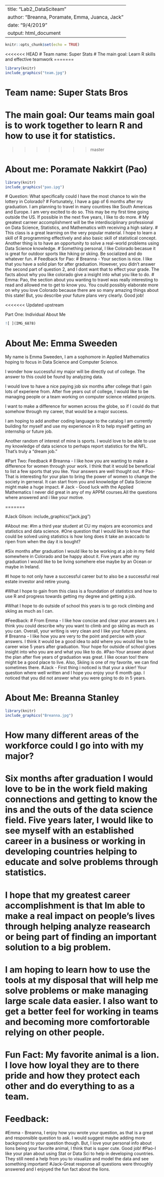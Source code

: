 ---
title: "Lab2_DataSciteam"
author: "Breanna, Poramate, Emma, Juanca, Jack"
date: "9/4/2019"
output: html_document
------

```{r setup, include=FALSE}
knitr::opts_chunk$set(echo = TRUE)
```
<<<<<<< HEAD
# Team name: Super Stats
# The main goal: Learn R skills and effective teamwork
=======
```{r}
library(knitr)
include_graphics("team.jpg")
```
# Team name: Super Stats Bros
# The main goal: Our teams main goal is to work together to learn R and how to use it for statistics.

>>>>>>> master

# About me: Poramate Nakkirt (Pao)
```{r}
library(knitr)
include_graphics("pao.ipg")
```
 # Question:  What specifically could I have the most chance to win the lottery in Colorado? 
 # Fortunately, I have a gap of 6 months after my graduation. I am planning to travel in many countires like South Americas and Europe. I am very excited to do so. This may be my first time going outside the US. If possible in the next five years, I like to do more. 
# My greatest carreer accomplishment will be the interdisciplinary professional on Data Science, Statistics, and Mathematics with receiving a high salary. 
# This class is a great learning on the very popular material. I hope to learn a skill of R programming effectively and also basic skill of statistical concept. Another thing is to have an opportunity to solve a real-world problems using Data Science knowledge.
# Something personal, I like Colorado becasue it is great for outdoor sports like hiking or skiing. Be socialized and do whatever fun. 
# Feedback for Pao:
# Breanna - Your section is nice. I like that you have a solid plan for after graduation. However, you didn't answer the second part of question 2, and I dont want that to effect your grade. The facts about why you like colorado give a insight into what you like to do.
# Emma: Pao, the section about you wanting to travel was really interesting to read  and allowed me to get to know you.  You could possibly elaborate more on why you love Colorado because there are so many amazing things about this state! But, you describe your future plans very clearly.  Good job!

<<<<<<< Updated upstream

Part One: Individual About Me

```{r}
![ ](IMG_6878)
```
# About Me: Emma Sweeden

My name is Emma Sweeden, I am a sophomore in Applied Mathematics hoping to focus in Data Science and Computer Science.

I wonder how successful my major will be directly out of college. The answer to this could be found by analyzing data.

I would love to have a nice paying job six months after college that I gain lots of experiene from.  After five years out of college, I would like to be managing people or a team working on computer science related projects. 

I want to make a difference for women across the globe, so if I could do that somehow through my career, that would be a major success.

I am hoping to add another coding language to the catalog I am currently building for myself and use my experience in R to help myself getting an internship or future job.  

Another random of interest of mine is sports.  I would love to be able to use my knowledge of data science to perhaps report statistics for the NFL.  That's truly a "dream job."

#Part Two: Feedback
# Breanna - I like how you are wanting to make a difference for women through your work. I think that it would be beneficial to list a few sports that you like. Your answers are well thought out. 
# Pao- That is interesting for your plan to bring the power of women to change the society in gerneral. It can start from you and knowledge of Data Sciecne might make a huge impact.
# Jack - Good luck with the Applied Mathematics I never did great in any of my APPM courses.All the questions where answered and i like your motive.


=======


#Jack Gilson:
include_graphics("jack.jpg")

#About me:
  #Im a third year student at CU my majors are economics and statistics and data science.
#One question that I would like to know that could be solved using statistics is how long does it take an avaccado to ripen from when the day it is bought?

#Six months after graduation I would like to be working at a job in my field somewhere in Colorado and be happy about it. Five years after my graduation I would like to be living somehere else maybe by an Ocean or maybe in Ireland.

#I hope to not only have a successful career but to also be a successful real estate investor and retire young.

#What I hope to gain from this class is a foundation of statistics and how to use R and progress towards getting my degree and getting a job.

#What I hope to do outside of school this years is to go rock climbing and skiing as much as I can.

#Feedback:
# From Emma - I like how concise and clear your answers are.  I think you could describe why you want to climb and go skiing as much as you can.  Overall, your writing is very clean and I like your future plans.  
# Breanna - I like how you are very to the point and percise with your answers. I think it would be a good idea to add where you would like to be career wise 5 years after graduation. Your hope for outside of school gives insight into who you are and what you like to do.
#Pao-Your answer about the plan after five years of graduation was great. I like ocean too! there might be a good place to live. Also, Skiing is one of my favorite, we can find sometimes there.
#Jack - First thing i noticed is that your a skier! Your question where well written and I hope you enjoy your 6 month gap. I noticed that you did not answer what you were going to do in 5 years.

# About Me: Breanna Stanley

```{r  out.width = "20%"}
library(knitr)
include_graphics("Breanna.jpg")
```

# How many different areas of the workforce could I go into with my major?

# Six months after graduation I would love to be in the work field making connections and getting to know the ins and the outs of the data science field. Five years later, I would like to see myself with an established career in a business or working in developing countries helping to educate and solve problems through statistics.

# I hope that my greatest career accomplishment is that Im able to make a real impact on people’s lives through helping analyze reasearch or being part of finding an important solution to a big problem.

# I am hoping to learn how to use the tools at my disposal that will help me solve problems or make managing large scale data easier. I also want to get a better feel for working in teams and becoming more comfortorable relying on other people.

# Fun Fact: My favorite animal is a lion. I love how loyal they are to there pride and how they protect each other and do everything to as a team.

# Feedback:
#Emma - Breanna, I enjoy how you wrote your question, as that is a great and responsible question to ask.  I would suggest maybe adding more background to your question though.  But, I love your personal info about lions being your favorite animal, I think that is super cute.  Good job!
#Pao-I like your plan about using Stat or Data Sci to help in developing countries. They still need a help from you to visualize and model the data and see something important!
#Jack-Great response all questions were throughly answered and I enjoyed the fun fact about the lions.